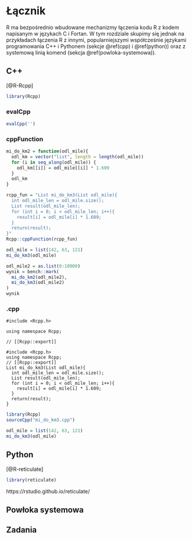 # Łącznik {#lacznik}

<!-- intro o r jako jezyku laczacym inne -->
<!-- intro o innych łącznikach -->
R ma bezpośrednio wbudowane mechanizmy łączenia kodu R z kodem napisanym w językach C i Fortan.
W tym rozdziale skupimy się jednak na przykładach łączenia R z innymi,  popularniejszymi współcześnie językami programowania C++ i Pythonem (sekcje \@ref(cpp) i \@ref(python)) oraz z systemową linią komend (sekcja \@ref(powloka-systemowa)).

<!-- rust, java, javascript, ?? -->

## C++ {#cpp}



<!-- Rcpp -->
<!-- intro to Cpp -->
<!-- https://cran.r-project.org/web/packages/Rcpp/vignettes/Rcpp-introduction.pdf -->
<!-- data type -->
<!-- scalars -->
<!-- semicolons -->
<!-- loops -->
<!-- many more -->
[@R-Rcpp]

```r
library(Rcpp)
```

### evalCpp

```r
evalCpp('')
```

### cppFunction

```r
mi_do_km2 = function(odl_mile){
  odl_km = vector("list", length = length(odl_mile))
  for (i in seq_along(odl_mile)) {
    odl_km[[i]] = odl_mile[[i]] * 1.609
  }
  odl_km
}
```

```r
rcpp_fun = "List mi_do_km3(List odl_mile){
  int odl_mile_len = odl_mile.size();
  List result(odl_mile_len);
  for (int i = 0; i < odl_mile_len; i++){
    result[i] = odl_mile[i] * 1.609;
  }
  return(result);
}"
Rcpp::cppFunction(rcpp_fun)
```

```r
odl_mile = list(142, 63, 121)
mi_do_km3(odl_mile)
```

```r
odl_mile2 = as.list(0:10000)
wynik = bench::mark(
  mi_do_km2(odl_mile2),
  mi_do_km3(odl_mile2)
)
wynik
```

### .cpp

<!-- ref to \@ref(tworzenie-pakietow) -->

<!-- header file -->

```Rcpp
#include <Rcpp.h>
```

```Rcpp
using namespace Rcpp;
```

```Rcpp
// [[Rcpp::export]]
```

<!-- internal vs exported functions -->

```Rcpp
#include <Rcpp.h>
using namespace Rcpp;
// [[Rcpp::export]]
List mi_do_km3(List odl_mile){
  int odl_mile_len = odl_mile.size();
  List result(odl_mile_len);
  for (int i = 0; i < odl_mile_len; i++){
    result[i] = odl_mile[i] * 1.609;
  }
  return(result);
}
```

```r
library(Rcpp)
sourceCpp("mi_do_km3.cpp")

odl_mile = list(142, 63, 121)
mi_do_km3(odl_mile)
```

<!-- note - packages -->
<!-- indexing starts at 0 -->

<!-- https://adv-r.hadley.nz/rcpp.html -->
<!-- https://csgillespie.github.io/efficientR/performance.html#rcpp -->
<!-- http://thecoatlessprofessor.com/programming/unofficial-rcpp-api-documentation/#minmax -->

## Python
<!-- reticulate -->

[@R-reticulate]

```r
library(reticulate)
```

<!-- setting Python version -->
<!-- four types of connections with Python -->

<!-- Type Conversions -->
<!-- Importing Modules -->
<!-- Getting Help -->

https://rstudio.github.io/reticulate/

## Powłoka systemowa {#powloka-systemowa}


<!-- https://stackoverflow.com/questions/48605776/difference-between-system-and-system2-in-r-capture-file-names-in-variable -->
<!-- https://stackoverflow.com/questions/5745886/r-and-system-calls -->
<!-- https://tomaztsql.wordpress.com/2020/01/06/working-with-system-commands-in-r/ -->
<!-- https://joongsup.rbind.io/post/2018/02/05/run-system-commands-or-shell-sripts-from-an-interactive-r-session/ -->

<!-- grep -->
<!-- cat -->
<!-- find -->
<!-- head/tail -->
<!-- awk -->
<!-- man -->

<!-- https://github.com/microsoft/terminal -->
<!-- http://www.makoweabc.pl/2009/12/os-x-terminal-jak-go-uruchomic-krok-po-kroku/ -->
<!-- https://ubuntu.com/tutorials/command-line-for-beginners#1-overview -->
<!-- https://neowaylabs.github.io/programming/unix-shell-for-data-scientists/?utm_source=hackernewsletter&utm_medium=email&utm_term=data -->
<!-- https://missing.csail.mit.edu/ -->

## Zadania